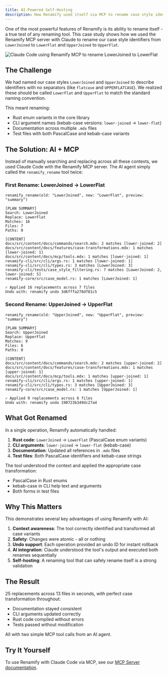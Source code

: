 ```yaml
---
title: AI-Powered Self-Hosting
description: How Renamify used itself via MCP to rename case style identifiers
---
```



One of the most powerful features of Renamify is its ability to rename itself - a true test of any renaming tool. This case study shows how we used the Renamify MCP server with Claude to rename our case style identifiers from `LowerJoined` to `LowerFlat` and `UpperJoined` to `UpperFlat`.

<img
  src={screenshot.src}
  alt="Claude Code using Renamify MCP to rename LowerJoined to LowerFlat"
/>

## The Challenge

We had named our case styles `LowerJoined` and `UpperJoined` to describe identifiers with no separators (like `flatcase` and `UPPERFLATCASE`). We realized these should be called `LowerFlat` and `UpperFlat` to match the standard naming convention.

This meant renaming:

- Rust enum variants in the core library
- CLI argument names (kebab-case versions: `lower-joined` → `lower-flat`)
- Documentation across multiple `.mdx` files
- Test files with both PascalCase and kebab-case variants

## The Solution: AI + MCP

Instead of manually searching and replacing across all these contexts, we used Claude Code with the Renamify MCP server. The AI agent simply called the `renamify_rename` tool twice:

### First Rename: LowerJoined → LowerFlat

```
renamify_rename(old: "LowerJoined", new: "LowerFlat", preview: "summary")

[PLAN SUMMARY]
Search: LowerJoined
Replace: LowerFlat
Matches: 16
Files: 7
Paths: 0

[CONTENT]
docs/src/content/docs/commands/search.mdx: 2 matches [lower-joined: 2]
docs/src/content/docs/features/case-transformations.mdx: 1 matches [lower-joined: 1]
docs/src/content/docs/mcp/tools.mdx: 1 matches [lower-joined: 1]
renamify-cli/src/cli/args.rs: 1 matches [lower-joined: 1]
renamify-cli/src/cli/types.rs: 3 matches [LowerJoined: 3]
renamify-cli/tests/case_style_filtering.rs: 7 matches [LowerJoined: 2, lower-joined: 5]
renamify-core/src/case_model.rs: 1 matches [LowerJoined: 1]

✓ Applied 16 replacements across 7 files
Undo with: renamify undo 3d6fffa278df81c5
```

### Second Rename: UpperJoined → UpperFlat

```
renamify_rename(old: "UpperJoined", new: "UpperFlat", preview: "summary")

[PLAN SUMMARY]
Search: UpperJoined
Replace: UpperFlat
Matches: 9
Files: 6
Paths: 0

[CONTENT]
docs/src/content/docs/commands/search.mdx: 2 matches [upper-joined: 2]
docs/src/content/docs/features/case-transformations.mdx: 1 matches [upper-joined: 1]
docs/src/content/docs/mcp/tools.mdx: 1 matches [upper-joined: 1]
renamify-cli/src/cli/args.rs: 1 matches [upper-joined: 1]
renamify-cli/src/cli/types.rs: 3 matches [UpperJoined: 3]
renamify-core/src/case_model.rs: 1 matches [UpperJoined: 1]

✓ Applied 9 replacements across 6 files
Undo with: renamify undo 190723b349dc27a4
```

## What Got Renamed

In a single operation, Renamify automatically handled:

1. **Rust code**: `LowerJoined` → `LowerFlat` (PascalCase enum variants)
2. **CLI arguments**: `lower-joined` → `lower-flat` (kebab-case)
3. **Documentation**: Updated all references in `.mdx` files
4. **Test files**: Both PascalCase identifiers and kebab-case strings

The tool understood the context and applied the appropriate case transformation:

- PascalCase in Rust enums
- kebab-case in CLI help text and arguments
- Both forms in test files

## Why This Matters

This demonstrates several key advantages of using Renamify with AI:

1. **Context awareness**: The tool correctly identified and transformed all case variants
2. **Safety**: Changes were atomic - all or nothing
3. **Undo support**: Each operation provided an undo ID for instant rollback
4. **AI integration**: Claude understood the tool's output and executed both renames sequentially
5. **Self-hosting**: A renaming tool that can safely rename itself is a strong validation

## The Result

25 replacements across 13 files in seconds, with perfect case transformation throughout:

- Documentation stayed consistent
- CLI arguments updated correctly
- Rust code compiled without errors
- Tests passed without modification

All with two simple MCP tool calls from an AI agent.

## Try It Yourself

To use Renamify with Claude Code via MCP, see our [MCP Server documentation](/mcp/overview).
